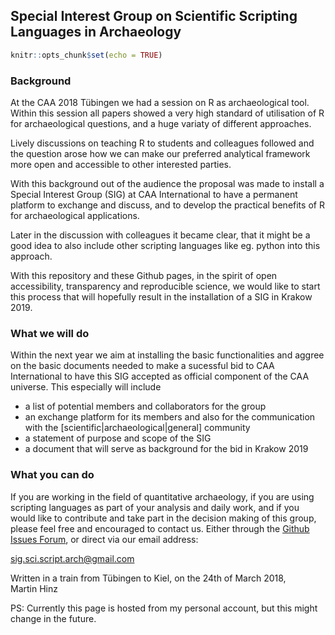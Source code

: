 ## Special Interest Group on Scientific Scripting Languages in Archaeology

```r
knitr::opts_chunk$set(echo = TRUE)
```

### Background

At the CAA 2018 Tübingen we had a session on R as archaeological tool. Within this session all papers showed a very high standard of utilisation of R for archaeological questions, and a huge variaty of different approaches.

Lively discussions on teaching R to students and colleagues followed and the question arose how we can make our preferred analytical framework more open and accessible to other interested parties.

With this background out of the audience the proposal was made to install a Special Interest Group (SIG) at CAA International to have a permanent platform to exchange and discuss, and to develop the practical benefits of R for archaeological applications.

Later in the discussion with colleagues it became clear, that it might be a good idea to also include other scripting languages like eg. python into this approach.

With this repository and these Github pages, in the spirit of open accessibility, transparency and reproducible science, we would like to start this process that will hopefully result in the installation of a SIG in Krakow 2019.

### What we will do

Within the next year we aim at installing the basic functionalities and aggree on the basic documents needed to make a sucessful bid to CAA International to have this SIG accepted as official component of the CAA universe. This especially will include

- a list of potential members and collaborators for the group
- an exchange platform for its members and also for the communication with the [scientific|archaeological|general] community
- a statement of purpose and scope of the SIG
- a document that will serve as background for the bid in Krakow 2019

### What you can do

If you are working in the field of quantitative archaeology, if you are using scripting languages as part of your analysis and daily work, and if you would like to contribute and take part in the decision making of this group, please feel free and encouraged to contact us. Either through the [Github Issues Forum](https://github.com/MartinHinz/sig_sci_scripting_languages/issues), or direct via our email address:

[sig.sci.script.arch@gmail.com](mailto:sig.sci.script.arch@gmail.com)

Written in a train from Tübingen to Kiel, on the 24th of March 2018, \
Martin Hinz

PS: Currently this page is hosted from my personal account, but this might change in the future.